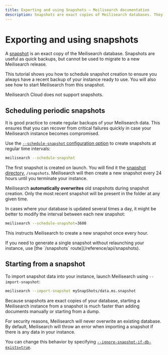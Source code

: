 ```yaml
---
title: Exporting and using Snapshots — Meilisearch documentation
description: Snapshots are exact copies of Meilisearch databases. They are often useful for periodical backups.
---
```


# Exporting and using snapshots

A [snapshot](/learn/advanced/snapshots_vs_dumps#snapshots) is an exact copy of the Meilisearch database. Snapshots are useful as quick backups, but cannot be used to migrate to a new Meilisearch release.

This tutorial shows you how to schedule snapshot creation to ensure you always have a recent backup of your instance ready to use. You will also see how to start Meilisearch from this snapshot.

<Capsule intent="warning" title="Meilisearch Cloud and snapshots">
Meilisearch Cloud does not support snapshots.
</Capsule>

## Scheduling periodic snapshots

It is good practice to create regular backups of your Meilisearch data. This ensures that you can recover from critical failures quickly in case your Meilisearch instance becomes compromised.

Use the [`--schedule-snapshot` configuration option](/learn/configuration/instance_options#schedule-snapshot-creation) to create snapshots at regular time intervals:

```bash
meilisearch --schedule-snapshot
```

The first snapshot is created on launch. You will find it the [snapshot directory](/learn/configuration/instance_options#snapshot-destination), `/snapshots`. Meilisearch will then create a new snapshot every 24 hours until you terminate your instance.

Meilisearch **automatically overwrites** old snapshots during snapshot creation. Only the most recent snapshot will be present in the folder at any given time.

In cases where your database is updated several times a day, it might be better to modify the interval between each new snapshot:

```bash
meilisearch --schedule-snapshot=3600
```

This instructs Meilisearch to create a new snapshot once every hour.

<Capsule intent="tip">
If you need to generate a single snapshot without relaunching your instance, use [the `/snapshots` route](/reference/api/snapshots).
</Capsule>

## Starting from a snapshot

To import snapshot data into your instance, launch Meilisearch using `--import-snapshot`:

```bash
meilisearch --import-snapshot mySnapShots/data.ms.snapshot
```

Because snapshots are exact copies of your database, starting a Meilisearch instance from a snapshot is much faster than adding documents manually or starting from a dump.

<Capsule intent="warning">
For security reasons, Meilisearch will never overwrite an existing database. By default, Meilisearch will throw an error when importing a snapshot if there is any data in your instance.

You can change this behavior by specifying [`--ignore-snapshot-if-db-exists=true`](/learn/configuration/instance_options#ignore-dump-if-db-exists).
</Capsule>
